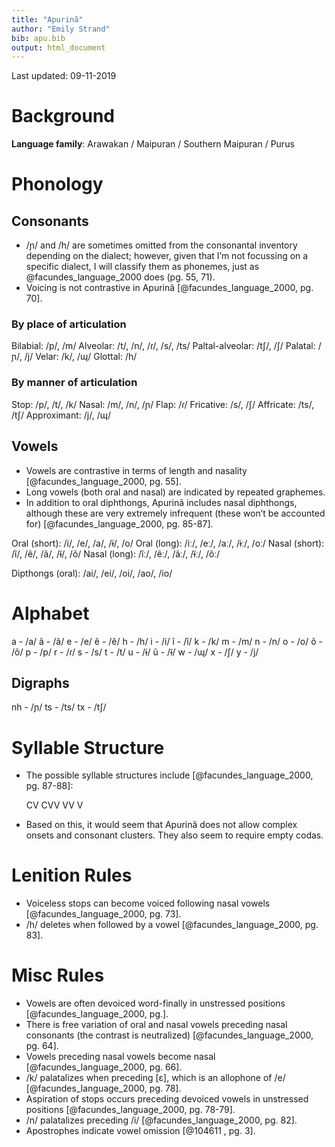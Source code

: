 ```yaml
---
title: "Apurinã"
author: "Emily Strand"
bib: apu.bib
output: html_document
---
```


Last updated: 09-11-2019

# Background

**Language family**: Arawakan / Maipuran / Southern Maipuran / Purus

# Phonology

## Consonants

* /ɲ/ and /h/ are sometimes omitted from the consonantal inventory depending on the dialect; however, given that I'm not focussing on a specific dialect, I will classify them as phonemes, just as @facundes_language_2000 does (pg. 55, 71).
* Voicing is not contrastive in Apurinã [@facundes_language_2000, pg. 70].

### By place of articulation

Bilabial: /p/, /m/
Alveolar: /t/, /n/, /ɾ/, /s/, /ts/
Paltal-alveolar: /tʃ/, /ʃ/
Palatal: /ɲ/, /j/
Velar: /k/, /ɰ/
Glottal: /h/

### By manner of articulation

Stop: /p/, /t/, /k/
Nasal: /m/, /n/, /ɲ/
Flap: /ɾ/
Fricative: /s/, /ʃ/
Affricate: /ts/, /tʃ/
Approximant: /j/, /ɰ/

## Vowels

* Vowels are contrastive in terms of length and nasality [@facundes_language_2000, pg. 55].
* Long vowels (both oral and nasal) are indicated by repeated graphemes.
* In addition to oral diphthongs, Apurinã includes nasal diphthongs, although these are very extremely infrequent (these won't be accounted for) [@facundes_language_2000, pg. 85-87].

Oral (short): /i/, /e/, /a/, /ɨ/, /o/
Oral (long): /iː/, /eː/, /aː/, /ɨː/, /oː/
Nasal (short): /ĩ/, /ẽ/, /ã/, /ɨ̃/, /õ/
Nasal (long): /ĩː/, /ẽː/, /ãː/, /ɨ̃ː/, /õː/

Dipthongs (oral): /ai/, /ei/, /oi/, /ao/, /io/


# Alphabet

a - /a/
ã - /ã/
e - /e/
ẽ - /ẽ/
h - /h/
i - /i/
ĩ - /ĩ/
k - /k/
m - /m/
n - /n/
o - /o/
õ - /õ/
p - /p/
r - /ɾ/
s - /s/
t - /t/
u - /ɨ/
ũ - /ɨ̃/
w - /ɰ/
x - /ʃ/
y - /j/

## Digraphs

nh - /ɲ/
ts - /ts/
tx - /tʃ/

# Syllable Structure

* The possible syllable structures include [@facundes_language_2000, pg. 87-88]:

    CV
    CVV
    VV
    V

* Based on this, it would seem that Apurinã does not allow complex onsets and consonant clusters. They also seem to require empty codas.

# Lenition Rules

* Voiceless stops can become voiced following nasal vowels [@facundes_language_2000, pg. 73].
* /h/ deletes when followed by a vowel [@facundes_language_2000, pg. 83].

# Misc Rules

* Vowels are often devoiced word-finally in unstressed positions [@facundes_language_2000, pg.].
* There is free variation of oral and nasal vowels preceding nasal consonants (the contrast is neutralized) [@facundes_language_2000, pg. 64].
* Vowels preceding nasal vowels become nasal [@facundes_language_2000, pg. 66].
* /k/ palatalizes when preceding [ɛ], which is an allophone of /e/ [@facundes_language_2000, pg. 78].
* Aspiration of stops occurs preceding devoiced vowels in unstressed positions [@facundes_language_2000, pg. 78-79].
* /n/ palatalizes preceding /i/ [@facundes_language_2000, pg. 82].
* Apostrophes indicate vowel omission [@104611 , pg. 3].
